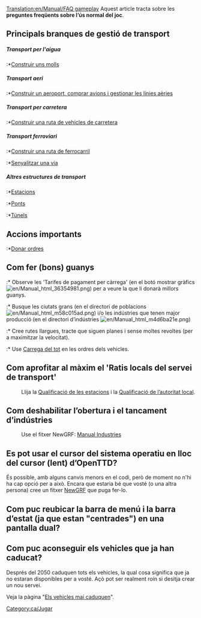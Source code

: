 [[Translation:en/Manual/FAQ gameplay]]
{{ca/FAQmenu}}
Aquest article tracta sobre les '''preguntes freqüents sobre l’ús normal del joc'''.

==Principals branques de gestió de transport==
=====Transport per l'aigua=====
:*[[ca/Manual/Construcció de rutes marítimes|Construir uns molls]]

=====Transport aeri=====
:*[[ca/Construcció d’aeroports|Construir un aeroport, comprar avions i gestionar les línies aèries]]

=====Transport per carretera=====
:*[[ca/Manual/Construcció de carreteres|Construir una ruta de vehicles de carretera]]

=====Transport ferroviari=====
:*[[ca/Manual/Construcció de ferrocarrils|Construir una ruta de ferrocarril]]
:*[[ca/Manual/Senyals|Senyalitzar una via]]

=====Altres estructures de transport=====
:*[[ca/Estacions|Estacions]]
:*[[ca/Ponts|Ponts]]
:*[[ca/Manual/Túnels|Túnels]]

==Accions importants==
:*[[ca/Manual/Ordres|Donar ordres]]

==Com fer (bons) guanys==
:* Observe les 'Tarifes de pagament per càrrega' (en el botó mostrar gràfics [[File:en/Manual html 36354981.png]]) per a veure la que li donarà millors guanys.
:* Busque les ciutats grans (en el directori de poblacions [[File:en/Manual html m58c015ad.png]]) i/o les indústries que tenen major producció (en el directori d’indústries [[File:en/Manual html m4d6ba21e.png]])
:* Cree rutes llargues, tracte que siguen planes i sense moltes revoltes (per a maximitzar la velocitat).
:* Use [[ca/Manual/Ordres#carrega-del-tot|Carrega del tot]] en les ordres dels vehicles.

==Com aprofitar al màxim el 'Ratis locals del servei de transport'==
:Llija la [[ca/Mecànica del joc#qualificacio-de-les-estacions|Qualificació de les estacions]] i la [[ca/Mecànica del joc#qualificacio-de-lautoritat-local|Qualificació de l’autoritat local]].

==Com deshabilitar l’obertura i el tancament d’indústries==
:Use el fitxer NewGRF: [http://grfcrawler.tt-forums.net/details.php?do=details&id=244 Manual Industries]

==Es pot usar el cursor del sistema operatiu en lloc del cursor (lent) d’OpenTTD?==
És possible, amb alguns canvis menors en el codi, però de moment no n'hi ha cap opció per a això. Encara que estaria bé que vosté (o una altra persona) cree un fitxer [[ca/NewGRF|NewGRF]] que puga fer-lo.

== Com puc reubicar la barra de menú i la barra d’estat (ja que estan "centrades") en una pantalla dual?==

==Com puc aconseguir els vehicles que ja han caducat?==
Després del 2050 caduquen tots els vehicles, la qual cosa significa que ja no estaran disponibles per a vosté. Açò pot ser realment roín si desitja crear un nou servei.

Veja la pàgina "[[ca/Els vehicles mai caduquen|Els vehicles mai caduquen]]".

[[Category:ca/Jugar]]
